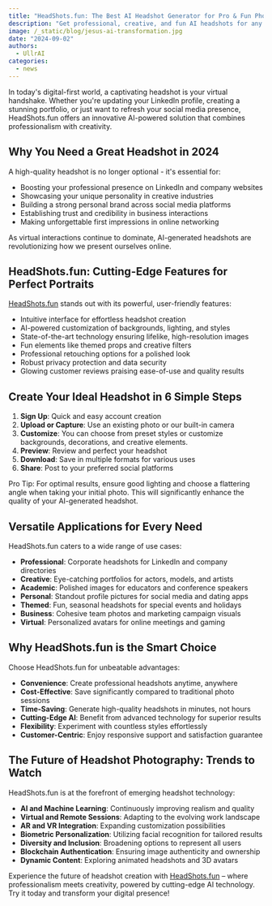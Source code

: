 ```yaml
---
title: "HeadShots.fun: The Best AI Headshot Generator for Pro & Fun Photos"
description: "Get professional, creative, and fun AI headshots for any occasion with HeadShots.fun - all on one user-friendly platform."
image: /_static/blog/jesus-ai-transformation.jpg
date: "2024-09-02"
authors:
  - UllrAI
categories:
  - news
---
```


In today's digital-first world, a captivating headshot is your virtual handshake. Whether you're updating your LinkedIn profile, creating a stunning portfolio, or just want to refresh your social media presence, HeadShots.fun offers an innovative AI-powered solution that combines professionalism with creativity.

## Why You Need a Great Headshot in 2024

A high-quality headshot is no longer optional - it's essential for:

- Boosting your professional presence on LinkedIn and company websites
- Showcasing your unique personality in creative industries
- Building a strong personal brand across social media platforms
- Establishing trust and credibility in business interactions
- Making unforgettable first impressions in online networking

As virtual interactions continue to dominate, AI-generated headshots are revolutionizing how we present ourselves online.

## HeadShots.fun: Cutting-Edge Features for Perfect Portraits

[HeadShots.fun](https://HeadShots.fun/) stands out with its powerful, user-friendly features:

- Intuitive interface for effortless headshot creation
- AI-powered customization of backgrounds, lighting, and styles
- State-of-the-art technology ensuring lifelike, high-resolution images
- Fun elements like themed props and creative filters
- Professional retouching options for a polished look
- Robust privacy protection and data security
- Glowing customer reviews praising ease-of-use and quality results

## Create Your Ideal Headshot in 6 Simple Steps

1. **Sign Up**: Quick and easy account creation
2. **Upload or Capture**: Use an existing photo or our built-in camera
3. **Customize**: You can choose from preset styles or customize backgrounds, decorations, and creative elements.
4. **Preview**: Review and perfect your headshot
5. **Download**: Save in multiple formats for various uses
6. **Share**: Post to your preferred social platforms

<Callout type="info" twClass="mt-0">
  Pro Tip: For optimal results, ensure good lighting and choose a flattering angle when taking your initial photo. This will significantly enhance the quality of your AI-generated headshot.
</Callout>

## Versatile Applications for Every Need

HeadShots.fun caters to a wide range of use cases:

- **Professional**: Corporate headshots for LinkedIn and company directories
- **Creative**: Eye-catching portfolios for actors, models, and artists
- **Academic**: Polished images for educators and conference speakers
- **Personal**: Standout profile pictures for social media and dating apps
- **Themed**: Fun, seasonal headshots for special events and holidays
- **Business**: Cohesive team photos and marketing campaign visuals
- **Virtual**: Personalized avatars for online meetings and gaming

## Why HeadShots.fun is the Smart Choice

Choose HeadShots.fun for unbeatable advantages:

- **Convenience**: Create professional headshots anytime, anywhere
- **Cost-Effective**: Save significantly compared to traditional photo sessions
- **Time-Saving**: Generate high-quality headshots in minutes, not hours
- **Cutting-Edge AI**: Benefit from advanced technology for superior results
- **Flexibility**: Experiment with countless styles effortlessly
- **Customer-Centric**: Enjoy responsive support and satisfaction guarantee

## The Future of Headshot Photography: Trends to Watch

HeadShots.fun is at the forefront of emerging headshot technology:

- **AI and Machine Learning**: Continuously improving realism and quality
- **Virtual and Remote Sessions**: Adapting to the evolving work landscape
- **AR and VR Integration**: Expanding customization possibilities
- **Biometric Personalization**: Utilizing facial recognition for tailored results
- **Diversity and Inclusion**: Broadening options to represent all users
- **Blockchain Authentication**: Ensuring image authenticity and ownership
- **Dynamic Content**: Exploring animated headshots and 3D avatars

Experience the future of headshot creation with [HeadShots.fun](https://HeadShots.fun/) – where professionalism meets creativity, powered by cutting-edge AI technology. Try it today and transform your digital presence!
